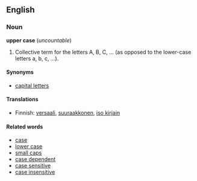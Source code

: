 == English ==
===Noun===
'''upper case''' (''uncountable'')

# Collective term for the letters A, B, C, ... (as opposed to the lower-case letters a, b, c, ...).

====Synonyms====
*[[capital letter]]s

====Translations====
*Finnish: [[versaali]], [[suuraakkonen]], [[iso kirjain]]

====Related words====
*[[case]]
*[[lower case]]
*[[small caps]]
*[[case dependent]]
*[[case sensitive]]
*[[case insensitive]]
